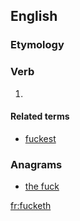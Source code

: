 ==English==

===Etymology===
{{suffix|fuck|eth}}

===Verb===
{{en-verb form}}

# {{context|vulgar|pseudo‐archaic|lang=en}} {{form of|third-person singular|fuck|lang=en}}

====Related terms====
* [[fuckest]]

===Anagrams===
* [[the fuck#English|the fuck]]

[[fr:fucketh]]